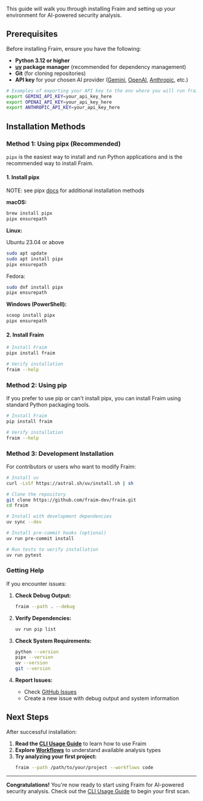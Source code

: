 This guide will walk you through installing Fraim and setting up your environment for AI-powered security analysis.

## Prerequisites

Before installing Fraim, ensure you have the following:

- **Python 3.12 or higher**
- **[uv](https://docs.astral.sh/uv/) package manager** (recommended for dependency management)
- **Git** (for cloning repositories)
- **API key** for your chosen AI provider ([Gemini](https://aistudio.google.com/app/apikey), [OpenAI](https://platform.openai.com/api-keys), [Anthropic](https://docs.anthropic.com/en/api/admin-api/apikeys/get-api-key), etc.)
```bash
# Examples of exporting your API key to the env where you will run fraim
export GEMINI_API_KEY=your_api_key_here
export OPENAI_API_KEY=your_api_key_here
export ANTHROPIC_API_KEY=your_api_key_here
```

## Installation Methods

### Method 1: Using pipx (Recommended)

`pipx` is the easiest way to install and run Python applications and is the recommended way to install Fraim.

#### 1. Install pipx

NOTE: see pipx [docs](https://pipx.pypa.io/stable/installation/) for additional installation methods

**macOS:**
```bash
brew install pipx
pipx ensurepath
```

**Linux:**

Ubuntu 23.04 or above
```bash
sudo apt update
sudo apt install pipx
pipx ensurepath
```

Fedora:
```bash
sudo dnf install pipx
pipx ensurepath
```

**Windows (PowerShell):**
```powershell
scoop install pipx
pipx ensurepath
```

#### 2. Install Fraim

```bash
# Install Fraim
pipx install fraim

# Verify installation
fraim --help
```

### Method 2: Using pip

If you prefer to use pip or can't install pipx, you can install Fraim using standard Python packaging tools.

```bash
# Install Fraim
pip install fraim

# Verify installation
fraim --help
```

### Method 3: Development Installation

For contributors or users who want to modify Fraim:

```bash
# Install uv
curl -LsSf https://astral.sh/uv/install.sh | sh

# Clone the repository
git clone https://github.com/fraim-dev/fraim.git
cd fraim

# Install with development dependencies
uv sync --dev

# Install pre-commit hooks (optional)
uv run pre-commit install

# Run tests to verify installation
uv run pytest
```

### Getting Help

If you encounter issues:

1. **Check Debug Output:**
   ```bash
   fraim --path . --debug
   ```

2. **Verify Dependencies:**
   ```bash
   uv run pip list
   ```

3. **Check System Requirements:**
   ```bash
   python --version
   pipx --version
   uv --version
   git --version
   ```

4. **Report Issues:**
   - Check [GitHub Issues](https://github.com/fraim-dev/fraim/issues)
   - Create a new issue with debug output and system information

## Next Steps

After successful installation:

1. **Read the [CLI Usage Guide](cli-usage.md)** to learn how to use Fraim
2. **Explore [Workflows](workflows/workflows.md)** to understand available analysis types
3. **Try analyzing your first project:**
   ```bash
   fraim --path /path/to/your/project --workflows code
   ```

---

**Congratulations!** You're now ready to start using Fraim for AI-powered security analysis. Check out the [CLI Usage Guide](cli-usage.md) to begin your first scan. 